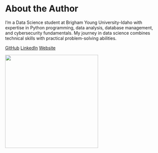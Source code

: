 # About the Author {.unnumbered}

::: {.grid}
::: {.g-col-12 .g-col-md-7}
I'm a Data Science student at Brigham Young University-Idaho with expertise in Python programming, data analysis, database management, and cybersecurity fundamentals. My journey in data science combines technical skills with practical problem-solving abilities.

::: {.mt-4}
[<i class="bi bi-github"></i> GitHub](https://github.com/NaCl-Salt-12){.btn .btn-sm .btn-outline-dark .me-2}
[<i class="bi bi-linkedin"></i> LinkedIn](https://www.linkedin.com/in/nathaniel-e-clark/){.btn .btn-sm .btn-outline-dark .me-2}
[<i class="bi bi-globe"></i> Website](https://nacl-salt-12.github.io/dataclark/){.btn .btn-sm .btn-outline-dark}
:::
:::

::: {.g-col-12 .g-col-md-5 .text-center}
![](Images/profile3.jpg){.img-fluid width="300px"}
:::
:::
